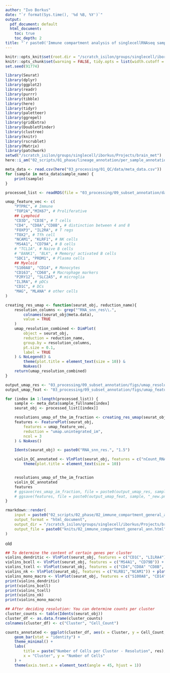 ```yaml
---
author: "Ivo Borkus"
date: "`r format(Sys.time(), '%d %B, %Y')`"
output:  
  pdf_document: default
  html_document:
    toc: true
    toc_depth: 2
title: "`r paste0('Immune compartment analysis of singlecellRNAseq samples')`"
---
```


```r
knitr::opts_knit$set(root.dir = "/scratch_isilon/groups/singlecell/iborkus/Projects/brain_met") # nolint
knitr::opts_chunk$set(warning = FALSE, tidy.opts = list(width.cutoff = 60), tidy = FALSE) # nolint
set.seed(91774)
```

```R
library(Seurat)
library(dplyr)
library(ggplot2)
library(readr)
library(purrr)
library(tibble)
library(here)
library(tidyr)
library(paletteer)
library(ggrepel)
library(gridExtra)
library(DoubletFinder)
library(clustree)
library(knitr)
library(rscrublet)
library(Matrix)
library(patchwork)
setwd("/scratch_isilon/groups/singlecell/iborkus/Projects/brain_met")
here::i_am("02_scripts/01_phase/lineage_annotation/per_sample_annotation.rmd")
```

```R
meta_data <- read.csv(here("03_processing/01_QC/data/meta_data.csv"))
for (sample in meta_data$sample_name) {
    print(sample)
}
```

```R
processed_list <- readRDS(file = "03_processing/09_subset_annotation/data/processed_list.rds")
```

```R
umap_feature_vec <- c(
    "PTPRC", # Immune
    "TOP2A","MIK67", # Proliferative
    ## Lymphoid
    "CD3D", "CD3E", # T cells
    "CD4", "CD8A","CD8B", # distinction between 4 and 8
    "FOXP3", "IL2RA", # T regs
    "TOX2", # Tfh cell
    "NCAM1", "KLRF1", # NK cells
    "MS4A1", "CD79A", # B cells
    # "TCL1A", # Naive B cells
    # "BANK1", "BLK", # Memory/ activated B cells
    "SDC1", "PRDM1", # Plasma cells
    ## Myeloid
    "S100A8", "CD14", # Monocytes
    "CD163", "CD68", # Macrophage markers
    "P2RY12", "SLC2A5", # microglia
    "IL3RA", # pDCs
    "CD1C", # DCs
    "MAG", "MLANA" # other cells
)
```

```R
creating_res_umap <- function(seurat_obj, reduction_name){
    resolution_columns <- grep("^RNA_snn_res\\.",
        colnames(seurat_obj@meta.data),
        value = TRUE
    )
    umap_resolution_combined <- DimPlot(
        object = seurat_obj,
        reduction = reduction_name,
        group.by = resolution_columns,
        pt.size = 0.1,
        label = TRUE
    ) & NoLegend() &
        theme(plot.title = element_text(size = 10)) &
        NoAxes()
    return(umap_resolution_combined)
}

```

```R
output_umap_res <- "03_processing/09_subset_annotation/figs/umap_resolution/"
output_umap_feat <- "03_processing/09_subset_annotation/figs/umap_features/"

for (index in 1:length(processed_list)) {
    sample <- meta_data$sample_fullname[index]
    seurat_obj <- processed_list[[index]]

    resolutions_umap_of_the_im_fraction <- creating_res_umap(seurat_obj, "umap.unintegrated_im")
    features <- FeaturePlot(seurat_obj,
        features = umap_feature_vec,
        reduction = "umap.unintegrated_im",
        ncol = 3
    ) & NoAxes()

    Idents(seurat_obj) <- paste0("RNA_snn_res.", "1.5")

    violin_QC_annotated <- VlnPlot(seurat_obj, features = c("nCount_RNA", "nFeature_RNA", "percent_mt", "doublet.score"), ncol = 2) &
        theme(plot.title = element_text(size = 10))


    resolutions_umap_of_the_im_fraction
    violin_QC_annotated
    features
    # ggsave(res_umap_im_fraction, file = paste0(output_umap_res, sample, ".png"))
    # ggsave(features, file = paste0(output_umap_feat, sample, "_new.png"), width = 20, height = 25)
}
```


```R
rmarkdown::render(
    input = paste0("02_scripts/02_phase/02_immune_compartment_general_ann.rmd"),
    output_format = "html_document",
    output_dir = "/scratch_isilon/groups/singlecell/iborkus/Projects/brain_met/02_scripts/knits",
    output_file = paste0("knits/02_immune_compartment_general_ann.html")
)
```


################ old 

```R

## To determine the content of certain genes per cluster
violins_dendritic <- VlnPlot(seurat_obj, features = c("CD1C", "LILRA4")) + plot_annotation("Violin plots of cDCs and pDCs", theme = theme(plot.title = element_text(hjust = 0.5, size = 15, face = "italic")))
violins_bcell <- VlnPlot(seurat_obj, features = c("MS4A1", "CD79B")) + plot_annotation("Violin plots of B cells", theme = theme(plot.title = element_text(hjust = 0.5, size = 15, face = "italic")))
violins_tcell <- VlnPlot(seurat_obj, features = c("CD4","CD8A" "CD8B", "CD3E"), ncol = 2) + plot_annotation("Violin plots of T cells", theme = theme(plot.title = element_text(hjust = 0.5, size = 15, face = "italic")))
violins_nk <- VlnPlot(seurat_obj, features = c("KLRB1","NCAM1")) + plot_annotation("Violin plots of Natural killer cells", theme = theme(plot.title = element_text(hjust = 0.5, size = 15, face = "italic")))
violins_mono_macro <- VlnPlot(seurat_obj, features = c("S100A8", "CD14", "C1QC", "CD68"), ncol = 2) + plot_annotation("Violin plots of macrophages and monocytes", theme = theme(plot.title = element_text(hjust = 0.5, size = 15, face = "italic")))
print(violins_dendritic)
print(violins_bcell)
print(violins_tcell)
print(violins_nk)
print(violins_mono_macro)

## After deciding resolution: You can determine counts per cluster
cluster_counts <- table(Idents(seurat_obj))
cluster_df <- as.data.frame(cluster_counts)
colnames(cluster_df) <- c("Cluster", "Cell_Count")

counts_annotated <- ggplot(cluster_df, aes(x = Cluster, y = Cell_Count, fill = Cluster)) +
    geom_bar(stat = "identity") +
    theme_minimal() +
    labs(
        title = paste("Number of Cells per Cluster - Resolution", res),
        x = "Cluster", y = "Number of Cells"
    ) +
    theme(axis.text.x = element_text(angle = 45, hjust = 1))


```